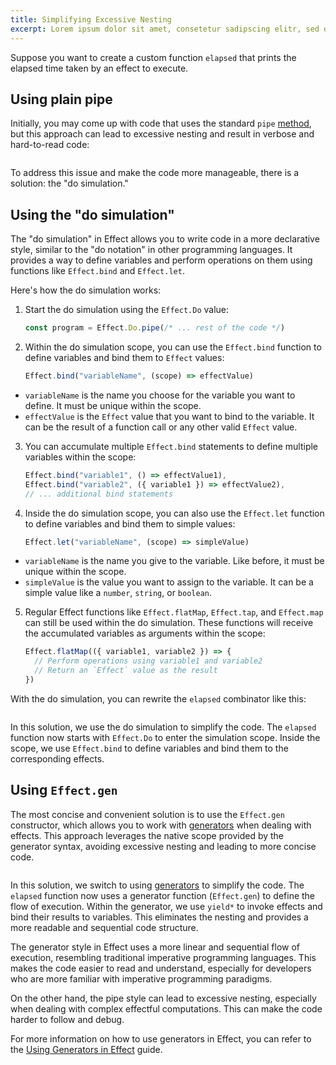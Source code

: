 ```yaml
---
title: Simplifying Excessive Nesting
excerpt: Lorem ipsum dolor sit amet, consetetur sadipscing elitr, sed diam nonumy eirmod tempor invidunt ut labore.
---
```


Suppose you want to create a custom function `elapsed` that prints the elapsed time taken by an effect to execute.

## Using plain pipe

Initially, you may come up with code that uses the standard `pipe` [method](../essentials/pipeline#the-pipe-method), but this approach can lead to excessive nesting and result in verbose and hard-to-read code:

```ts file=<rootDir>/src/guide/style/do/elapsed-pipe.ts

```

To address this issue and make the code more manageable, there is a solution: the "do simulation."

## Using the "do simulation"

The "do simulation" in Effect allows you to write code in a more declarative style, similar to the "do notation" in other programming languages. It provides a way to define variables and perform operations on them using functions like `Effect.bind` and `Effect.let`.

Here's how the do simulation works:

1. Start the do simulation using the `Effect.Do` value:

   ```ts
   const program = Effect.Do.pipe(/* ... rest of the code */)
   ```

2. Within the do simulation scope, you can use the `Effect.bind` function to define variables and bind them to `Effect` values:

   ```ts
   Effect.bind("variableName", (scope) => effectValue)
   ```

- `variableName` is the name you choose for the variable you want to define. It must be unique within the scope.
- `effectValue` is the `Effect` value that you want to bind to the variable. It can be the result of a function call or any other valid `Effect` value.

3. You can accumulate multiple `Effect.bind` statements to define multiple variables within the scope:

   ```ts
   Effect.bind("variable1", () => effectValue1),
   Effect.bind("variable2", ({ variable1 }) => effectValue2),
   // ... additional bind statements
   ```

4. Inside the do simulation scope, you can also use the `Effect.let` function to define variables and bind them to simple values:

   ```ts
   Effect.let("variableName", (scope) => simpleValue)
   ```

- `variableName` is the name you give to the variable. Like before, it must be unique within the scope.
- `simpleValue` is the value you want to assign to the variable. It can be a simple value like a `number`, `string`, or `boolean`.

5. Regular Effect functions like `Effect.flatMap`, `Effect.tap`, and `Effect.map` can still be used within the do simulation. These functions will receive the accumulated variables as arguments within the scope:

   ```ts
   Effect.flatMap(({ variable1, variable2 }) => {
     // Perform operations using variable1 and variable2
     // Return an `Effect` value as the result
   })
   ```

With the do simulation, you can rewrite the `elapsed` combinator like this:

```ts file=<rootDir>/src/guide/style/do/elapsed-do.ts

```

In this solution, we use the do simulation to simplify the code. The `elapsed` function now starts with `Effect.Do` to enter the simulation scope.
Inside the scope, we use `Effect.bind` to define variables and bind them to the corresponding effects.

## Using `Effect.gen`

The most concise and convenient solution is to use the `Effect.gen` constructor, which allows you to work with [generators](https://developer.mozilla.org/en-US/docs/Web/JavaScript/Reference/Global_Objects/Generator) when dealing with effects. This approach leverages the native scope provided by the generator syntax, avoiding excessive nesting and leading to more concise code.

```ts file=<rootDir>/src/guide/style/do/elapsed-gen.ts

```

In this solution, we switch to using [generators](https://developer.mozilla.org/en-US/docs/Web/JavaScript/Reference/Global_Objects/Generator) to simplify the code. The `elapsed` function now uses a generator function (`Effect.gen`) to define the flow of execution. Within the generator, we use `yield*` to invoke effects and bind their results to variables. This eliminates the nesting and provides a more readable and sequential code structure.

The generator style in Effect uses a more linear and sequential flow of execution, resembling traditional imperative programming languages. This makes the code easier to read and understand, especially for developers who are more familiar with imperative programming paradigms.

On the other hand, the pipe style can lead to excessive nesting, especially when dealing with complex effectful computations. This can make the code harder to follow and debug.

For more information on how to use generators in Effect, you can refer to the [Using Generators in Effect](../essentials/using-generators) guide.
